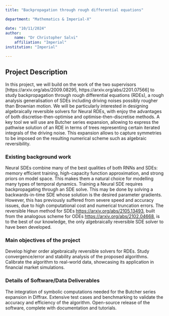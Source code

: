 ```yaml
---
title: "Backpropagation through rough differential equations"

department: "Mathematics & Imperial-X"

date: "10/11/2024"
author: 
    name: "Dr Christopher Salvi"
    affiliation: "Imperial"
institution: "Imperial"

---
```

## Project Description

In this project, we will build on the work of the two supervisors [https://arxiv.org/abs/2009.08295, https://arxiv.org/abs/2201.07566] to study backpropagation through rough differential equations (RDEs), a rough analysis generalisation of SDEs including driving noises possibly rougher than Brownian motion. We will be particularly interested in designing algebraically reversible solvers for Neural RDEs, with enjoy the advantages of both discretise-then-optimise and optimise-then-discretise methods. A key tool we will use are Butcher series expansion, allowing to express the pathwise solution of an RDE in terms of trees representing certain iterated integrals of the driving noise. This expansion allows to capture symmetries to be imposed on the resulting numerical scheme such as algebraic reversibility.

### Existing background work

Neural SDEs combine many of the best qualities of both RNNs and SDEs: memory efficient training, high-capacity function approximation, and strong priors on model space. This makes them a natural choice for modelling many types of temporal dynamics. Training a Neural SDE requires backpropagating through an SDE solve. This may be done by solving a backwards-in-time SDE whose solution is the desired parameter gradients. However, this has previously suffered from severe speed and accuracy issues, due to high computational cost and numerical truncation errors. The reversible Heun method for SDEs [https://arxiv.org/abs/2105.13493](https://arxiv.org/abs/2105.13493), built from the analogous scheme for ODEs [https://arxiv.org/abs/2102.04668](https://arxiv.org/abs/2102.04668), is to the best of our knowledge, the only algebraically reversible SDE solver to have been developed.

### Main objectives of the project

Develop higher order algebraically reversible solvers for RDEs.
Study convergence/error and stability analysis of the proposed algorithms.
Calibrate the algorithm to real-world data, showcasing its application in financial market simulations.

### Details of Software/Data Deliverables

The integration of symbolic computations needed for the Butcher series expansion in Diffrax.
Extensive test cases and benchmarking to validate the accuracy and efficiency of the algorithm.
Open-source release of the software, complete with documentation and tutorials. 
